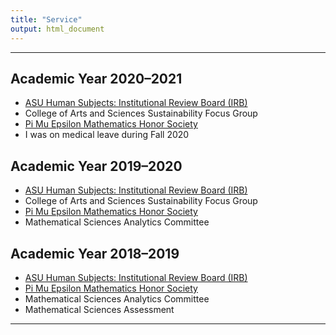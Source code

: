 ```yaml
---
title: "Service"
output: html_document
---
```


<hr>

## Academic Year 2020--2021

* [ASU Human Subjects: Institutional Review Board (IRB)](https://researchprotections.appstate.edu/human-subjects)
* College of Arts and Sciences Sustainability Focus Group
* [Pi Mu Epsilon Mathematics Honor Society](http://www.cs.appstate.edu/~sjg/PiMuEpsilon/)
* I was on medical leave during Fall 2020

## Academic Year 2019--2020

* [ASU Human Subjects: Institutional Review Board (IRB)](https://researchprotections.appstate.edu/human-subjects)
* College of Arts and Sciences Sustainability Focus Group
* [Pi Mu Epsilon Mathematics Honor Society](http://www.cs.appstate.edu/~sjg/PiMuEpsilon/)
* Mathematical Sciences Analytics Committee

## Academic Year 2018--2019

* [ASU Human Subjects: Institutional Review Board (IRB)](https://researchprotections.appstate.edu/human-subjects)
* [Pi Mu Epsilon Mathematics Honor Society](http://www.cs.appstate.edu/~sjg/PiMuEpsilon/)
* Mathematical Sciences Analytics Committee
* Mathematical Sciences Assessment

<hr>